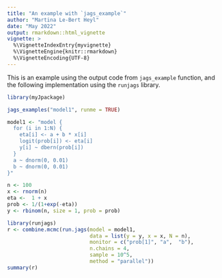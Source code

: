 ```yaml
---
title: "An example with `jags_example`"
author: "Martina Le-Bert Heyl"
date: "May 2022"
output: rmarkdown::html_vignette
vignette: >
  %\VignetteIndexEntry{myvignette}
  %\VignetteEngine{knitr::rmarkdown}
  %\VignetteEncoding{UTF-8}
---
```


This is an example using the output code from `jags_example` function, and the following implementation using the `runjags` library.


```r
library(myJpackage)
```

```r
jags_examples("model1", runme = TRUE)
```

```r
model1 <- "model {
  for (i in 1:N) {
    eta[i] <- a + b * x[i]
    logit(prob[i]) <- eta[i]
    y[i] ~ dbern(prob[i])
  }
  a ~ dnorm(0, 0.01)
  b ~ dnorm(0, 0.01)
}"

n <- 100
x <- rnorm(n)
eta <-  1 + x
prob <- 1/(1+exp(-eta))
y <- rbinom(n, size = 1, prob = prob)

library(runjags)
r <- combine.mcmc(run.jags(model = model1,
                           data = list(y = y, x = x, N = n),
                           monitor = c("prob[1]", "a",  "b"),
                           n.chains = 4,
                           sample = 10^5,
                           method = "parallel"))
summary(r)
```

